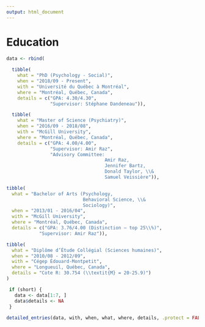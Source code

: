 ```yaml
---
output: html_document
---
```


# Education

```r
data <- rbind(
  
  tibble(
    what = "PhD (Psychology - Social)",
    when = "2018/09 - Present",
    with = "Université du Québec à Montréal",
    where = "Montréal, Québec, Canada",
    details = c("GPA: 4.30/4.30",
                "Supervisor: Stéphane Dandeneau")), 

  tibble(
    what = "Master of Science (Psychiatry)",
    when = "2016/09 - 2018/08",
    with = "McGill University",
    where = "Montréal, Québec, Canada",
    details = c("GPA: 4.00/4.00",
                "Supervisor: Amir Raz",
                "Advisory Committee: 
                                    Amir Raz, 
                                    Jennifer Bartz, 
                                    Donald Taylor, \\&
                                    Samuel Veissière")),

tibble(
  what = "Bachelor of Arts (Psychology, 
                            Behavioral Science, \\&
                            Sociology)",
  when = "2013/01 - 2016/04",
  with = "McGill University",
  where = "Montréal, Québec, Canada",
  details = c("GPA: 3.76/4.00 (Distinction – top 25\\%)",
            "Supervisor: Amir Raz")),

tibble(
  what = "Diplôme d’Étude Collégial (Sciences humaines)",
  when = "2010/08 - 2012/09",
  with = "Cégep Édouard-Montpetit",
  where = "Longueuil, Québec, Canada",
  details = "Cote R: 30.754 (\\textit{M} = 20-25.9)")
)

 if (short) {
   data <- data[1:7, ]
   data$details <- NA
 }
 
detailed_entries(data, with, when, what, where, details, .protect = FALSE)
```